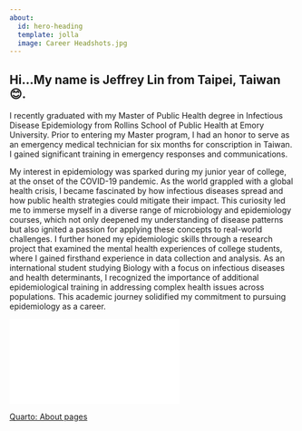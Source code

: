 ```yaml
---
about:
  id: hero-heading
  template: jolla
  image: Career Headshots.jpg
---
```


## Hi...My name is **Jeffrey Lin** from Taipei, Taiwan😊.

:::{#hero-heading}
I recently graduated with my Master of Public Health degree in Infectious Disease Epidemiology from Rollins School of Public Health at Emory University. Prior to entering my Master program, I had an honor to serve as an emergency medical technician for six months for conscription in Taiwan. I gained significant training in emergency responses and communications.

My interest in epidemiology was sparked during my junior year of college, at the onset of the COVID-19 pandemic. As the world grappled with a global health crisis, I became fascinated by how infectious diseases spread and how public health strategies could mitigate their impact. This curiosity led me to immerse myself in a diverse range of microbiology and epidemiology courses, which not only deepened my understanding of disease patterns but also ignited a passion for applying these concepts to real-world challenges. I further honed my epidemiologic skills through a research project that examined the mental health experiences of college students, where I gained firsthand experience in data collection and analysis. As an international student studying Biology with a focus on infectious diseases and health determinants, I recognized the importance of additional epidemiological training in addressing complex health issues across populations. This academic journey solidified my commitment to pursuing epidemiology as a career.
:::

<embed src="Lin_JeffreyC_Resume.pdf" type="application/pdf" class="styled-pdf">

[Quarto: About pages](https://quarto.org/docs/websites/website-about.html#templates/)
